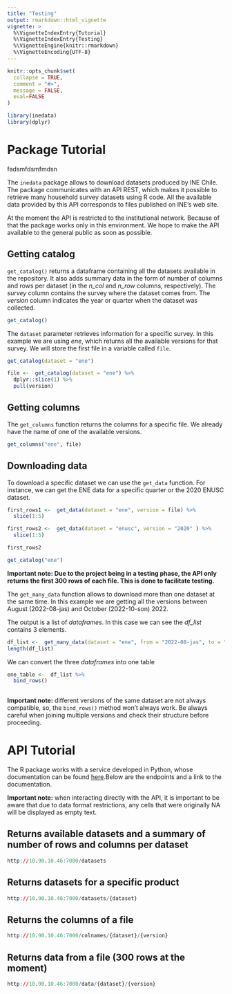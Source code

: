```yaml
---
title: "Testing"
output: rmarkdown::html_vignette
vignette: >
  %\VignetteIndexEntry{Tutorial}
  %\VignetteIndexEntry{Testing}
  %\VignetteEngine{knitr::rmarkdown}
  %\VignetteEncoding{UTF-8}
---
```


```r
knitr::opts_chunk$set(
  collapse = TRUE,
  comment = "#>",
  message = FALSE,
  eval=FALSE
)
```

```r
library(inedata)
library(dplyr)
```

# Package Tutorial
fadsmfdsmfmdsn

The `inedata` package allows to download datasets produced by INE Chile. The package communicates with an API REST, which makes it possible to retrieve many household survey datasets using R code. All the available data provided by this API corresponds to  files published on INE's web site. 

At the moment the API is restricted to the institutional network. Because of that the package works only in this environment. We hope to make the API available to the general public as soon as possible.     


## Getting catalog

`get_catalog()` returns a dataframe containing all the datasets available in the repository. It also adds summary data in the form of number of columns and rows per dataset (in the *n_col* and *n_row* columns, respectively). The *survey* column contains the survey where the dataset comes from. The *version* column indicates the year or quarter when the dataset was collected.      

```r
get_catalog()
```

The `dataset` parameter retrieves information for a specific survey. In this example we are using *ene*, which returns all the available versions for that survey. We will store the first file in a variable called `file`.  

```r
get_catalog(dataset = "ene")

file <-  get_catalog(dataset = "ene") %>% 
  dplyr::slice(1) %>% 
  pull(version)
```

## Getting columns

The `get_columns` function returns the columns for a specific file. We already have the name of one of the available versions. 

```r
get_columns("ene", file)
```


## Downloading data

To download a specific dataset we can use the `get_data` function. For instance, we can get the ENE data for a specific quarter or the 2020 ENUSC dataset.   
```r
first_rows1 <-  get_data(dataset = "ene", version = file) %>% 
  slice(1:5)

first_rows2 <-  get_data(dataset = "enusc", version = "2020" ) %>% 
  slice(1:5)

first_rows2
```
```r
get_catalog("ene")
```

**Important note: Due to the project being in a testing phase, the API only returns the first 300 rows of each file. This is done to facilitate testing.** 

The `get_many_data` function allows to download more than one dataset at the same time. In this example we are getting all the versions between August (2022-08-jas) and October (2022-10-son) 2022. 

The output is a list of *dataframes*. In this case we can see the *df_list* contains 3 elements.    

```r
df_list <-  get_many_data(dataset = "ene", from = "2022-08-jas", to = "2022-10-son" )
length(df_list)


```
We can convert the three *dataframes* into one table

```r
ene_table <-  df_list %>% 
  bind_rows()
  
```
**Important note:** different versions of the same dataset are not always compatible, so, the `bind_rows()` method won't always work. Be always careful when joining multiple versions and check their structure before proceeding. 

# API Tutorial

The R package works with a service developed in Python, whose documentation can be found 
[here](http://10.90.10.46:7000/docs).Below are the endpoints and a link to the documentation.

**Important note:** when interacting directly with the API, it is important to be aware that due to data format restrictions, any cells that were originally NA will be displayed as empty text.


## Returns available datasets and a summary of number of rows and columns per dataset

```r
http://10.90.10.46:7000/datasets
```

## Returns datasets for a specific product

```r
http://10.90.10.46:7000/datasets/{dataset}
```

## Returns the columns of a file

```r
http://10.90.10.46:7000/colnames/{dataset}/{version}

```

## Returns data from a file (300 rows at the moment)

```r
http://10.90.10.46:7000/data/{dataset}/{version}
```



